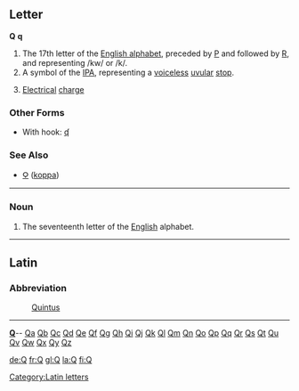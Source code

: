 ==Letter==
'''Q''' '''q'''

#The 17th letter of the [[Appendix:English alphabet|English alphabet]], preceded by [[P]] and followed by [[R]], and representing /kw/ or /k/.
#A symbol of the [[IPA]], representing a [[voiceless]] [[uvular]] [[stop]].
#{{physics}} [[Electrical]] [[charge]]
===Other Forms===
*With hook: [[ʠ]]
===See Also===
*[[Ϙ]] ([[koppa]])
[[Category:Latin letters]]
----

===Noun===

#The seventeenth letter of the [[English]] alphabet.
----

==Latin==
===Abbreviation===
: [[Quintus]]
----
{{indexletters1}}  '''[http://wiktionary.org/w/wiki.phtml?title=Special:Allpages&from=Q Q] '''-- [http://wiktionary.org/w/wiki.phtml?title=Special:Allpages&from=Qa Qa] [http://wiktionary.org/w/wiki.phtml?title=Special:Allpages&from=Qb Qb] [http://wiktionary.org/w/wiki.phtml?title=Special:Allpages&from=Qc Qc] [http://wiktionary.org/w/wiki.phtml?title=Special:Allpages&from=Qd Qd] [http://wiktionary.org/w/wiki.phtml?title=Special:Allpages&from=Qe Qe] [http://wiktionary.org/w/wiki.phtml?title=Special:Allpages&from=Qf Qf] [http://wiktionary.org/w/wiki.phtml?title=Special:Allpages&from=Qg Qg] [http://wiktionary.org/w/wiki.phtml?title=Special:Allpages&from=Qh Qh] [http://wiktionary.org/w/wiki.phtml?title=Special:Allpages&from=Qi Qi] [http://wiktionary.org/w/wiki.phtml?title=Special:Allpages&from=Qj Qj] [http://wiktionary.org/w/wiki.phtml?title=Special:Allpages&from=Qk Qk] [http://wiktionary.org/w/wiki.phtml?title=Special:Allpages&from=Ql Ql] [http://wiktionary.org/w/wiki.phtml?title=Special:Allpages&from=Qm Qm] [http://wiktionary.org/w/wiki.phtml?title=Special:Allpages&from=Qn Qn] [http://wiktionary.org/w/wiki.phtml?title=Special:Allpages&from=Qo Qo] [http://wiktionary.org/w/wiki.phtml?title=Special:Allpages&from=Qp Qp] [http://wiktionary.org/w/wiki.phtml?title=Special:Allpages&from=Qq Qq] [http://wiktionary.org/w/wiki.phtml?title=Special:Allpages&from=Qr Qr] [http://wiktionary.org/w/wiki.phtml?title=Special:Allpages&from=Qs Qs] [http://wiktionary.org/w/wiki.phtml?title=Special:Allpages&from=Qt Qt] [http://wiktionary.org/w/wiki.phtml?title=Special:Allpages&from=Qu Qu] [http://wiktionary.org/w/wiki.phtml?title=Special:Allpages&from=Qv Qv] [http://wiktionary.org/w/wiki.phtml?title=Special:Allpages&from=Qw Qw] [http://wiktionary.org/w/wiki.phtml?title=Special:Allpages&from=Qx Qx] [http://wiktionary.org/w/wiki.phtml?title=Special:Allpages&from=Qy Qy] [http://wiktionary.org/w/wiki.phtml?title=Special:Allpages&from=Qz Qz]<br>
{{indexletters2}}

[[de:Q]]
[[fr:Q]]
[[gl:Q]]
[[la:Q]]
[[fi:Q]]
